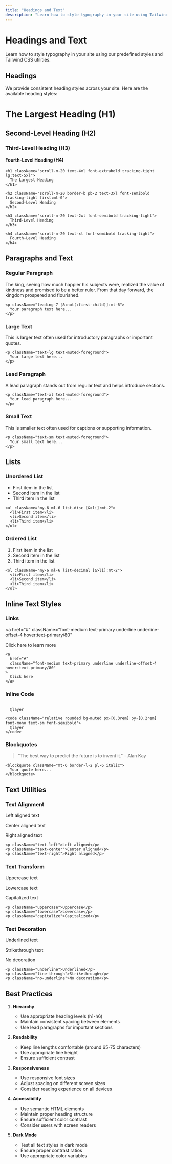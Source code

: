 ```yaml
---
title: "Headings and Text"
description: "Learn how to style typography in your site using Tailwind CSS and shadcn/ui."
---
```




<DocsLayout title={frontmatter.title} description={frontmatter.description}>

# Headings and Text

Learn how to style typography in your site using our predefined styles and Tailwind CSS utilities.

## Headings

We provide consistent heading styles across your site. Here are the available heading styles:

<div className="space-y-6">
  <h1 className="scroll-m-20 text-4xl font-extrabold tracking-tight lg:text-5xl">
    The Largest Heading (H1)
  </h1>

  <h2 className="scroll-m-20 border-b pb-2 text-3xl font-semibold tracking-tight first:mt-0">
    Second-Level Heading (H2)
  </h2>

  <h3 className="scroll-m-20 text-2xl font-semibold tracking-tight">
    Third-Level Heading (H3)
  </h3>

  <h4 className="scroll-m-20 text-xl font-semibold tracking-tight">
    Fourth-Level Heading (H4)
  </h4>
</div>

```tsx
<h1 className="scroll-m-20 text-4xl font-extrabold tracking-tight lg:text-5xl">
  The Largest Heading
</h1>

<h2 className="scroll-m-20 border-b pb-2 text-3xl font-semibold tracking-tight first:mt-0">
  Second-Level Heading
</h2>

<h3 className="scroll-m-20 text-2xl font-semibold tracking-tight">
  Third-Level Heading
</h3>

<h4 className="scroll-m-20 text-xl font-semibold tracking-tight">
  Fourth-Level Heading
</h4>
```

## Paragraphs and Text

### Regular Paragraph

<p className="leading-7 [&:not(:first-child)]:mt-6">
  The king, seeing how much happier his subjects were, realized the value of kindness
  and promised to be a better ruler. From that day forward, the kingdom prospered
  and flourished.
</p>

```tsx
<p className="leading-7 [&:not(:first-child)]:mt-6">
  Your paragraph text here...
</p>
```

### Large Text

<p className="text-lg text-muted-foreground">
  This is larger text often used for introductory paragraphs or important quotes.
</p>

```tsx
<p className="text-lg text-muted-foreground">
  Your large text here...
</p>
```

### Lead Paragraph

<p className="text-xl text-muted-foreground">
  A lead paragraph stands out from regular text and helps introduce sections.
</p>

```tsx
<p className="text-xl text-muted-foreground">
  Your lead paragraph here...
</p>
```

### Small Text

<p className="text-sm text-muted-foreground">
  This is smaller text often used for captions or supporting information.
</p>

```tsx
<p className="text-sm text-muted-foreground">
  Your small text here...
</p>
```

## Lists

### Unordered List

<ul className="my-6 ml-6 list-disc [&>li]:mt-2">
  <li>First item in the list</li>
  <li>Second item in the list</li>
  <li>Third item in the list</li>
</ul>

```tsx
<ul className="my-6 ml-6 list-disc [&>li]:mt-2">
  <li>First item</li>
  <li>Second item</li>
  <li>Third item</li>
</ul>
```

### Ordered List

<ol className="my-6 ml-6 list-decimal [&>li]:mt-2">
  <li>First item in the list</li>
  <li>Second item in the list</li>
  <li>Third item in the list</li>
</ol>

```tsx
<ol className="my-6 ml-6 list-decimal [&>li]:mt-2">
  <li>First item</li>
  <li>Second item</li>
  <li>Third item</li>
</ol>
```

## Inline Text Styles

### Links

<a 
  href="#" 
  className="font-medium text-primary underline underline-offset-4 hover:text-primary/80"
>
  Click here to learn more
</a>

```tsx
<a 
  href="#" 
  className="font-medium text-primary underline underline-offset-4 hover:text-primary/80"
>
  Click here
</a>
```

### Inline Code

<code className="relative rounded bg-muted px-[0.3rem] py-[0.2rem] font-mono text-sm font-semibold">
  @layer
</code>

```tsx
<code className="relative rounded bg-muted px-[0.3rem] py-[0.2rem] font-mono text-sm font-semibold">
  @layer
</code>
```

### Blockquotes

<blockquote className="mt-6 border-l-2 pl-6 italic">
  "The best way to predict the future is to invent it." - Alan Kay
</blockquote>

```tsx
<blockquote className="mt-6 border-l-2 pl-6 italic">
  Your quote here...
</blockquote>
```

## Text Utilities

### Text Alignment

<div className="space-y-2">
  <p className="text-left">Left aligned text</p>
  <p className="text-center">Center aligned text</p>
  <p className="text-right">Right aligned text</p>
</div>

```tsx
<p className="text-left">Left aligned</p>
<p className="text-center">Center aligned</p>
<p className="text-right">Right aligned</p>
```

### Text Transform

<div className="space-y-2">
  <p className="uppercase">Uppercase text</p>
  <p className="lowercase">Lowercase text</p>
  <p className="capitalize">Capitalized text</p>
</div>

```tsx
<p className="uppercase">Uppercase</p>
<p className="lowercase">Lowercase</p>
<p className="capitalize">Capitalized</p>
```

### Text Decoration

<div className="space-y-2">
  <p className="underline">Underlined text</p>
  <p className="line-through">Strikethrough text</p>
  <p className="no-underline">No decoration</p>
</div>

```tsx
<p className="underline">Underlined</p>
<p className="line-through">Strikethrough</p>
<p className="no-underline">No decoration</p>
```

## Best Practices

1. **Hierarchy**
   - Use appropriate heading levels (h1-h6)
   - Maintain consistent spacing between elements
   - Use lead paragraphs for important sections

2. **Readability**
   - Keep line lengths comfortable (around 65-75 characters)
   - Use appropriate line height
   - Ensure sufficient contrast

3. **Responsiveness**
   - Use responsive font sizes
   - Adjust spacing on different screen sizes
   - Consider reading experience on all devices

4. **Accessibility**
   - Use semantic HTML elements
   - Maintain proper heading structure
   - Ensure sufficient color contrast
   - Consider users with screen readers

5. **Dark Mode**
   - Test all text styles in dark mode
   - Ensure proper contrast ratios
   - Use appropriate color variables

</DocsLayout>